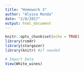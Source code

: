 ```yaml
---
title: "Homework 3"
author: "Alyssa Monda"
date: "2/8/2017"
output: html_document
---
```


```r
knitr::opts_chunk$set(echo = TRUE)
library(rcmdr)
library(stargazer)
library(knitr) #if needed 
```


```r
# Import Data
View(White_wines)
```


